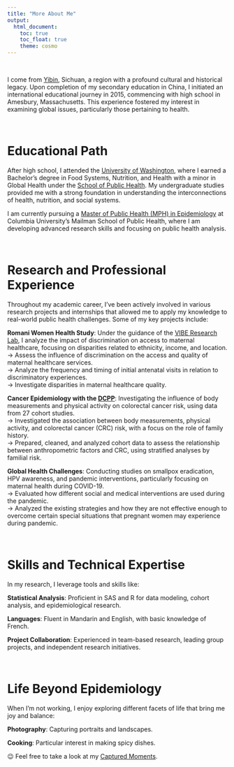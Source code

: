 ```yaml
---
title: "More About Me"
output: 
  html_document:
    toc: true
    toc_float: true
    theme: cosmo
---
```


<br>

I come from [Yibin](https://en.wikipedia.org/wiki/Yibin), Sichuan, a region with a profound cultural and historical legacy. Upon completion of my secondary education in China, I initiated an international educational journey in 2015, commencing with high school in Amesbury, Massachusetts. This experience fostered my interest in examining global issues, particularly those pertaining to health.

<br>

# Educational Path

After high school, I attended the [University of Washington](https://www.washington.edu/), where I earned a Bachelor’s degree in Food Systems, Nutrition, and Health with a minor in Global Health under the [School of Public Health](https://sph.washington.edu/). My undergraduate studies provided me with a strong foundation in understanding the interconnections of health, nutrition, and social systems.

I am currently pursuing a [Master of Public Health (MPH) in Epidemiology](https://www.publichealth.columbia.edu/academics/departments/epidemiology) at Columbia University's Mailman School of Public Health, where I am developing advanced research skills and focusing on public health analysis. 

<br>

# Research and Professional Experience
Throughout my academic career, I’ve been actively involved in various research projects and internships that allowed me to apply my knowledge to real-world public health challenges. Some of my key projects include:

**Romani Women Health Study**:
Under the guidance of the [VIBE Research Lab](https://www.viberesearchlab.org/), I analyze the impact of discrimination on access to maternal healthcare, focusing on disparities related to ethnicity, income, and location.
<br>
→ Assess the influence of discrimination on the access and quality of maternal healthcare services.
<br>
→ Analyze the frequency and timing of initial antenatal visits in relation to discriminatory experiences.
<br>
→ Investigate disparities in maternal healthcare quality. 

**Cancer Epidemiology with the [DCPP](https://www.hsph.harvard.edu/pooling-project/about-the-study/)**: 
Investigating the influence of body measurements and physical activity on colorectal cancer risk, using data from 27 cohort studies.
<br>
→ Investigated the association between body measurements, physical activity, and colorectal cancer (CRC) risk, with a focus on the role of family history.
<br>
→ Prepared, cleaned, and analyzed cohort data to assess the relationship between anthropometric factors and CRC, using stratified analyses by familial risk.

**Global Health Challenges**: 
Conducting studies on smallpox eradication, HPV awareness, and pandemic interventions, particularly focusing on maternal health during COVID-19.
<br>
→ Evaluated how different social and medical interventions are used during the pandemic. 
<br>
→ Analyzed the existing strategies and how they are not effective enough to overcome certain special situations that pregnant women may experience during pandemic.

<br>

# Skills and Technical Expertise
In my research, I leverage tools and skills like:

**Statistical Analysis**: Proficient in SAS and R for data modeling, cohort analysis, and epidemiological research.

**Languages**: Fluent in Mandarin and English, with basic knowledge of French.

**Project Collaboration**: Experienced in team-based research, leading group projects, and independent research initiatives.

<br>

# Life Beyond Epidemiology
When I’m not working, I enjoy exploring different facets of life that bring me joy and balance:

**Photography**: Capturing portraits and landscapes.

**Cooking**: Particular interest in making spicy dishes.

😉 Feel free to take a look at my [Captured Moments](moments.html).
